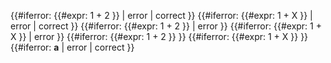 {{#iferror: {{#expr: 1 + 2 }} | error | correct }}
{{#iferror: {{#expr: 1 + X }} | error | correct }}
{{#iferror: {{#expr: 1 + 2 }} | error }}
{{#iferror: {{#expr: 1 + X }} | error }}
{{#iferror: {{#expr: 1 + 2 }} }}
{{#iferror: {{#expr: 1 + X }} }}
{{#iferror: <strong class="error">a</strong> | error | correct }}